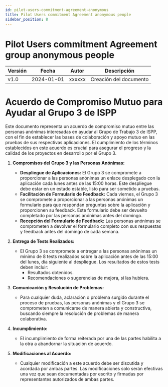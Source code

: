 ```yaml
---
id: pilot-users-commitment-agreement-anonymous
title: Pilot Users commitment Agreement anonymous people
sidebar_position: 8
---
```


# Pilot Users commitment Agreement group anonymous people

| Versión | Fecha       | Autor      | Descripción                            |
|---------|-------------|------------|----------------------------------------|
| v1.0    | 2024-01-01  | xxxxxx| Creación del documento                 |

# Acuerdo de Compromiso Mutuo para Ayudar al Grupo 3 de ISPP

Este documento representa un acuerdo de compromiso mutuo entre las personas anónimas interesadas en ayudar al Grupo de Trabajo 3 de ISPP, con el fin de establecer las bases de colaboración y apoyo mutuo en las pruebas de sus respectivas aplicaciones. El cumplimiento de los términos establecidos en este acuerdo es crucial para asegurar el progreso y la calidad de los proyectos en desarrollo por el Grupo 3.

1. **Compromisos del Grupo 3 y las Personas Anónimas:**
   - **Despliegue de Aplicaciones:** El Grupo 3 se compromete a proporcionar a las personas anónimas un enlace desplegado con la aplicación cada lunes antes de las 15:00 horas. Este despliegue debe estar en un estado estable, listo para ser sometido a pruebas.
   - **Facilitación de Formulario de Feedback:** Cada viernes, el Grupo 3 se compromete a proporcionar a las personas anónimas un formulario para que respondan preguntas sobre la aplicación y proporcionen su feedback. Este formulario debe ser devuelto completado por las personas anónimas antes del domingo.
   - **Recepción del Formulario de Feedback:** Las personas anónimas se comprometen a devolver el formulario completo con sus respuestas y feedback antes del domingo de cada semana.

2. **Entrega de Tests Realizados:**
   - El Grupo 3 se compromete a entregar a las personas anónimas un mínimo de 8 tests realizados sobre la aplicación antes de las 15:00 del lunes, día siguiente al despliegue. Los resultados de estos tests deben incluir:
     - Resultados obtenidos.
     - Recomendaciones o sugerencias de mejora, si las hubiera.

3. **Comunicación y Resolución de Problemas:**
   - Para cualquier duda, aclaración o problema surgido durante el proceso de pruebas, las personas anónimas y el Grupo 3 se comprometen a comunicarse de manera abierta y constructiva, buscando siempre la resolución de problemas de manera colaborativa.

4. **Incumplimiento:**
   - El incumplimiento de forma reiterada por una de las partes habilita a la otra a abandornar la situación de acuerdo.

5. **Modificaciones al Acuerdo:**
   - Cualquier modificación a este acuerdo debe ser discutida y acordada por ambas partes. Las modificaciones solo serán efectivas una vez que sean documentadas por escrito y firmadas por representantes autorizados de ambas partes.

